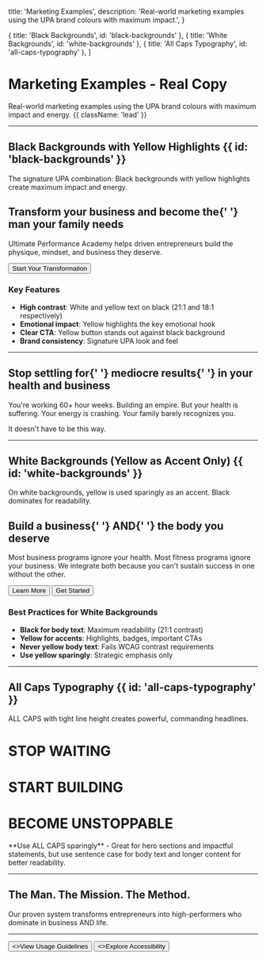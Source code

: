   title: 'Marketing Examples',
  description:
    'Real-world marketing examples using the UPA brand colours with maximum impact.',
}

  { title: 'Black Backgrounds', id: 'black-backgrounds' },
  { title: 'White Backgrounds', id: 'white-backgrounds' },
  { title: 'All Caps Typography', id: 'all-caps-typography' },
]

# Marketing Examples - Real Copy

Real-world marketing examples using the UPA brand colours with maximum impact and energy. {{ className: 'lead' }}

---

## Black Backgrounds with Yellow Highlights {{ id: 'black-backgrounds' }}

The signature UPA combination: Black backgrounds with yellow highlights create maximum impact and energy.

<div className="not-prose mt-8">
  <div className="rounded-2xl bg-zinc-900 p-12 text-center">
    <h2 className="text-5xl font-black leading-tight text-white">
      Transform your business and become the{' '}
      <span className="text-[#FFCB05]">man your family needs</span>
    </h2>
    <p className="mt-6 text-xl text-zinc-300">
      Ultimate Performance Academy helps driven entrepreneurs build the physique, mindset, and business they deserve.
    </p>
    <div className="mt-8">
      <button className="rounded-lg bg-[#FFCB05] px-8 py-4 text-lg font-bold text-zinc-900 transition-all hover:bg-[#D97706]">
        Start Your Transformation
      </button>
    </div>
  </div>
</div>

### Key Features

- **High contrast**: White and yellow text on black (21:1 and 18:1 respectively)
- **Emotional impact**: Yellow highlights the key emotional hook
- **Clear CTA**: Yellow button stands out against black background
- **Brand consistency**: Signature UPA look and feel

---

<div className="not-prose mt-8">
  <div className="rounded-2xl bg-zinc-900 p-12">
    <h2 className="text-4xl font-extrabold text-white">
      Stop settling for{' '}
      <span className="rounded bg-[#FFCB05] px-2 py-1 text-zinc-900">mediocre results</span>{' '}
      in your health and business
    </h2>
    <p className="mt-6 text-lg text-zinc-300">
      You're working 60+ hour weeks. Building an empire. But your health is suffering. Your energy is crashing. Your family barely recognizes you.
    </p>
    <p className="mt-4 text-lg font-semibold text-[#FFCB05]">
      It doesn't have to be this way.
    </p>
  </div>
</div>

---

## White Backgrounds (Yellow as Accent Only) {{ id: 'white-backgrounds' }}

On white backgrounds, yellow is used sparingly as an accent. Black dominates for readability.

<div className="not-prose mt-8">
  <div className="rounded-2xl border-2 border-zinc-200 bg-white p-12 dark:border-zinc-700 dark:bg-zinc-900">
    <h2 className="text-4xl font-black text-zinc-900 dark:text-white">
      Build a business{' '}
      <span className="rounded bg-[#FFCB05] px-2 py-1 text-zinc-900">AND</span>{' '}
      the body you deserve
    </h2>
    <p className="mt-6 text-lg text-zinc-700 dark:text-zinc-300">
      Most business programs ignore your health. Most fitness programs ignore your business. We integrate both because you can't sustain success in one without the other.
    </p>
    <div className="mt-8 flex flex-wrap gap-4">
      <button className="rounded-lg bg-zinc-900 px-6 py-3 font-semibold text-white dark:bg-white dark:text-zinc-900">
        Learn More
      </button>
      <button className="rounded-lg bg-[#FFCB05] px-6 py-3 font-semibold text-zinc-900">
        Get Started
      </button>
    </div>
  </div>
</div>

### Best Practices for White Backgrounds

- **Black for body text**: Maximum readability (21:1 contrast)
- **Yellow for accents**: Highlights, badges, important CTAs
- **Never yellow body text**: Fails WCAG contrast requirements
- **Use yellow sparingly**: Strategic emphasis only

---

## All Caps Typography {{ id: 'all-caps-typography' }}

ALL CAPS with tight line height creates powerful, commanding headlines.

<div className="not-prose mt-8 space-y-6">
  <div className="rounded-2xl bg-zinc-900 p-12 text-center">
    <h1 className="text-6xl font-black leading-none tracking-tight text-white">
      STOP WAITING
    </h1>
    <h1 className="mt-2 text-6xl font-black leading-none tracking-tight text-[#FFCB05]">
      START BUILDING
    </h1>
    <h1 className="mt-2 text-6xl font-black leading-none tracking-tight text-white">
      BECOME UNSTOPPABLE
    </h1>
  </div>
</div>

<Note>
  **Use ALL CAPS sparingly** - Great for hero sections and impactful statements, but use sentence case for body text and longer content for better readability.
</Note>

---

<div className="not-prose mt-8">
  <div className="rounded-2xl bg-gradient-to-r from-zinc-900 to-zinc-800 p-12 text-center">
    <h2 className="bg-gradient-to-r from-[#FFCB05] to-[#FDE047] bg-clip-text text-5xl font-black leading-tight text-transparent">
      The Man. The Mission. The Method.
    </h2>
    <p className="mt-6 text-xl text-zinc-300">
      Our proven system transforms entrepreneurs into high-performers who dominate in business AND life.
    </p>
  </div>
</div>

---

<div className="not-prose mt-12 flex gap-3">
  <Button href="/usage-guidelines" arrow="right">
    <>View Usage Guidelines</>
  </Button>
  <Button href="/accessibility" variant="outline">
    <>Explore Accessibility</>
  </Button>
</div>
